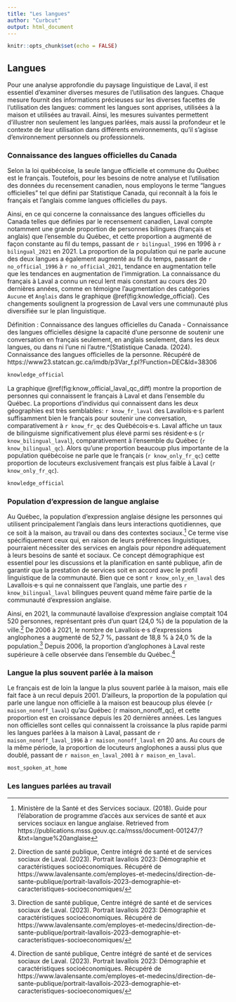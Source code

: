 ```yaml
---
title: "Les langues"
author: "Curbcut"
output: html_document
---
```


```r
knitr::opts_chunk$set(echo = FALSE)
```

## Langues

Pour une analyse approfondie du paysage linguistique de Laval, il est essentiel d'examiner diverses mesures de l'utilisation des langues. Chaque mesure fournit des informations précieuses sur les diverses facettes de l'utilisation des langues: comment les langues sont apprises, utilisées à la maison et utilisées au travail. Ainsi, les mesures suivantes permettent d'illustrer non seulement les langues parlées, mais aussi la profondeur et le contexte de leur utilisation dans différents environnements, qu'il s'agisse d'environnement personnels ou professionnels.

### Connaissance des langues officielles du Canada

Selon la loi québécoise, la seule langue officielle et commune du Québec est le français. Toutefois, pour les besoins de notre analyse et l'utilisation des données du recensement canadien, nous employons le terme "langues officielles" tel que défini par Statistique Canada, qui reconnaît à la fois le français et l'anglais comme langues officielles du pays.

Ainsi, en ce qui concerne la connaissance des langues officielles du Canada telles que définies par le recensement canadien, Laval compte notamment une grande proportion de personnes bilingues (français et anglais) que l'ensemble du Québec, et cette proportion a augmenté de façon constante au fil du temps, passant de `r bilingual_1996` en 1996 à `r bilingual_2021` en 2021. La proportion de la population qui ne parle aucune des deux langues a également augmenté au fil du temps, passant de `r no_official_1996` à `r no_official_2021`, tendance en augmentation telle que les tendances en augmentation de l'immigration. La connaissance du français à Laval a connu un recul lent mais constant au cours des 20 dernières années, comme en témoigne l'augmentation des catégories `Aucune` et `Anglais` dans le graphique \@ref(fig:knowledge_official). Ces changements soulignent la progression de Laval vers une communauté plus diversifiée sur le plan linguistique.

Définition : Connaissance des langues officielles du Canada
- Connaissance des langues officielles désigne la capacité d'une personne de soutenir une conversation en français seulement, en anglais seulement, dans les deux langues, ou dans ni l'une ni l'autre.^[Statistique Canada. (2024). Connaissance des langues officielles de la personne. Récupéré de https://www23.statcan.gc.ca/imdb/p3Var_f.pl?Function=DEC&Id=38306

```r
knowledge_official
```

La graphique \@ref(fig:know_official_laval_qc_diff) montre la proportion de personnes qui connaissent le français à Laval et dans l'ensemble du Québec. La proportions d'individus qui connaissent dans les deux géographies est très semblables: `r know_fr_laval` des Lavallois·e·s parlent suffisamment bien le français pour soutenir une conversation, comparativement à `r know_fr_qc` des Québécois·e·s. Laval affiche un taux de bilinguisme significativement plus élevé parmi ses résident·e·s (`r know_bilingual_laval`), comparativement à l’ensemble du Québec (`r know_bilingual_qc`). Alors qu'une proportion beaucoup plus importante de la population québécoise ne parle que le français (`r know_only_fr_qc`) cette proportion de locuteurs exclusivement français est plus faible à Laval (`r know_only_fr_qc`).

```r
knowledge_official
```

### Population d'expression de langue anglaise

Au Québec, la population d'expression anglaise désigne les personnes qui utilisent principalement l'anglais dans leurs interactions quotidiennes, que ce soit à la maison, au travail ou dans des contextes sociaux.^[Ministère de la Santé et des Services sociaux. (2018). Guide pour l'élaboration de programme d'accès aux services de santé et aux services sociaux en langue anglaise. Retrieved from https://publications.msss.gouv.qc.ca/msss/document-001247/?&txt=langue%20anglaise] Ce terme vise spécifiquement ceux qui, en raison de leurs préférences linguistiques, pourraient nécessiter des services en anglais pour répondre adéquatement à leurs besoins de santé et sociaux. Ce concept démographique est essentiel pour les discussions et la planification en santé publique, afin de garantir que la prestation de services soit en accord avec le profil linguistique de la communauté. Bien que ce sont `r know_only_en_laval` des Lavallois·e·s qui ne connaissent que l'anglais, une partie des `r know_bilingual_laval` bilingues peuvent quand même faire partie de la communauté d'expression anglaise.

Ainsi, en 2021, la communauté lavalloise d'expression anglaise comptait 104 520 personnes, représentant près d'un quart (24,0 %) de la population de la ville.^[Direction de santé publique, Centre intégré de santé et de services sociaux de Laval. (2023). Portrait lavallois 2023: Démographie et caractéristiques socioéconomiques. Récupéré de https://www.lavalensante.com/employes-et-medecins/direction-de-sante-publique/portrait-lavallois-2023-demographie-et-caracteristiques-socioeconomiques/] De 2006 à 2021, le nombre de Lavallois·e·s d’expressions anglophones a augmenté de 52,7 %, passant de 18,8 % à 24,0 % de la population.^[Direction de santé publique, Centre intégré de santé et de services sociaux de Laval. (2023). Portrait lavallois 2023: Démographie et caractéristiques socioéconomiques. Récupéré de https://www.lavalensante.com/employes-et-medecins/direction-de-sante-publique/portrait-lavallois-2023-demographie-et-caracteristiques-socioeconomiques/] Depuis 2006, la proportion d'anglophones à Laval reste supérieure à celle observée dans l'ensemble du Québec.^[Direction de santé publique, Centre intégré de santé et de services sociaux de Laval. (2023). Portrait lavallois 2023: Démographie et caractéristiques socioéconomiques. Récupéré de https://www.lavalensante.com/employes-et-medecins/direction-de-sante-publique/portrait-lavallois-2023-demographie-et-caracteristiques-socioeconomiques/]

### Langue la plus souvent parlée à la maison

Le français est de loin la langue la plus souvent parlée à la maison, mais elle fait face à un recul depuis 2001. D’ailleurs, la proportion de la population qui parle une langue non officielle à la maison est beaucoup plus élevée (`r maison_nonoff_laval`) qu'au Québec (r maison_nonoff_qc), et cette proportion est en croissance depuis les 20 dernières années. Les langues non officielles sont celles qui connaissent la croissance la plus rapide parmi les langues parlées à la maison à Laval, passant de `r maison_nonoff_laval_1996` à `r maison_nonoff_laval` en 20 ans. Au cours de la même période, la proportion de locuteurs anglophones a aussi plus que doublé, passant de `r maison_en_laval_2001` à `r maison_en_laval`.

```r
most_spoken_at_home
```



### Les langues parlées au travail

















